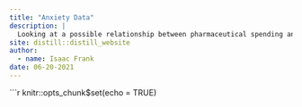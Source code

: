 ```yaml
---
title: "Anxiety Data"
description: |
  Looking at a possible relationship between pharmaceutical spending and prevalence of anxiety disorders
site: distill::distill_website
author:
  - name: Isaac Frank
date: 06-20-2021
---
```


```r
knitr::opts_chunk$set(echo = TRUE)